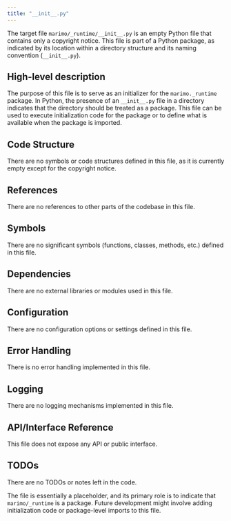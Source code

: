 ```yaml
---
title: "__init__.py"
---
```


The target file `marimo/_runtime/__init__.py` is an empty Python file that contains only a copyright notice. This file is part of a Python package, as indicated by its location within a directory structure and its naming convention (`__init__.py`).

## High-level description
The purpose of this file is to serve as an initializer for the `marimo._runtime` package. In Python, the presence of an `__init__.py` file in a directory indicates that the directory should be treated as a package. This file can be used to execute initialization code for the package or to define what is available when the package is imported.

## Code Structure
There are no symbols or code structures defined in this file, as it is currently empty except for the copyright notice.

## References
There are no references to other parts of the codebase in this file.

## Symbols
There are no significant symbols (functions, classes, methods, etc.) defined in this file.

## Dependencies
There are no external libraries or modules used in this file.

## Configuration
There are no configuration options or settings defined in this file.

## Error Handling
There is no error handling implemented in this file.

## Logging
There are no logging mechanisms implemented in this file.

## API/Interface Reference
This file does not expose any API or public interface.

## TODOs
There are no TODOs or notes left in the code. 

The file is essentially a placeholder, and its primary role is to indicate that `marimo/_runtime` is a package. Future development might involve adding initialization code or package-level imports to this file.
